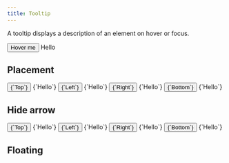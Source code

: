 ```yaml
---
title: Tooltip
---
```


A tooltip displays a description of an element on hover or focus.

<Example>
  <TooltipTrigger delay={0}>
    <Button variant="secondary">Hover me</Button>
    <Tooltip>Hello</Tooltip>
  </TooltipTrigger>
</Example>

## Placement

<Example>
  <TooltipTrigger delay={0}>
    <Button variant="secondary">{`Top`}</Button>
    <Tooltip placement="top">{`Hello`}</Tooltip>
  </TooltipTrigger>
  <TooltipTrigger delay={0}>
    <Button variant="secondary">{`Left`}</Button>
    <Tooltip placement="left">{`Hello`}</Tooltip>
  </TooltipTrigger>
  <TooltipTrigger delay={0}>
    <Button variant="secondary">{`Right`}</Button>
    <Tooltip placement="right">{`Hello`}</Tooltip>
  </TooltipTrigger>
  <TooltipTrigger delay={0}>
    <Button variant="secondary">{`Bottom`}</Button>
    <Tooltip placement="bottom">{`Hello`}</Tooltip>
  </TooltipTrigger>
</Example>

## Hide arrow

<Example>
  <TooltipTrigger delay={0}>
    <Button variant="secondary">{`Top`}</Button>
    <Tooltip placement="top" showArrow={false}>
      {`Hello`}
    </Tooltip>
  </TooltipTrigger>
  <TooltipTrigger delay={0}>
    <Button variant="secondary">{`Left`}</Button>
    <Tooltip placement="left" showArrow={false}>
      {`Hello`}
    </Tooltip>
  </TooltipTrigger>
  <TooltipTrigger delay={0}>
    <Button variant="secondary">{`Right`}</Button>
    <Tooltip placement="right" showArrow={false}>
      {`Hello`}
    </Tooltip>
  </TooltipTrigger>
  <TooltipTrigger delay={0}>
    <Button variant="secondary">{`Bottom`}</Button>
    <Tooltip placement="bottom" showArrow={false}>
      {`Hello`}
    </Tooltip>
  </TooltipTrigger>
</Example>

## Floating

<Example>
  <FloatingTooltipExample />
</Example>
